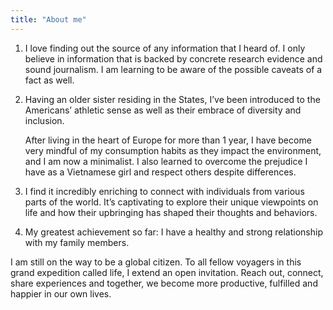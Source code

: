 ```yaml
---
title: "About me"
---
```


1.  I love finding out the source of any information that I heard of. I only believe in information that is backed by concrete research evidence and sound journalism. I am learning to be aware of the possible caveats of a fact as well.

2.  Having an older sister residing in the States, I've been introduced to the Americans' athletic sense as well as their embrace of diversity and inclusion.

    After living in the heart of Europe for more than 1 year, I have become very mindful of my consumption habits as they impact the environment, and I am now a minimalist. I also learned to overcome the prejudice I have as a Vietnamese girl and respect others despite differences.

3.  I find it incredibly enriching to connect with individuals from various parts of the world. It's captivating to explore their unique viewpoints on life and how their upbringing has shaped their thoughts and behaviors.

4.  My greatest achievement so far: I have a healthy and strong relationship with my family members.

I am still on the way to be a global citizen. To all fellow voyagers in this grand expedition called life, I extend an open invitation. Reach out, connect, share experiences and together, we become more productive, fulfilled and happier in our own lives.
